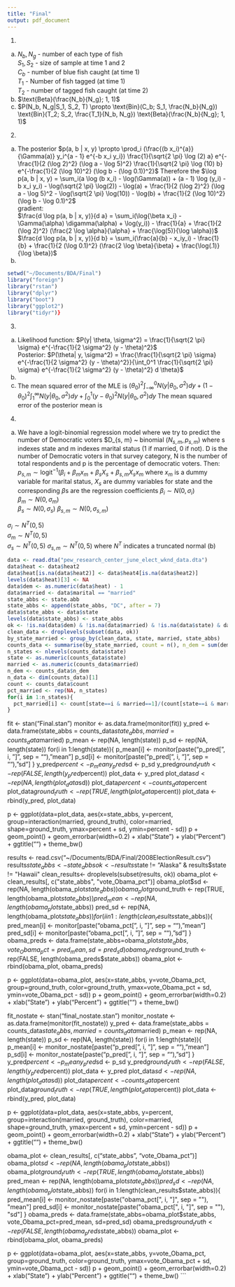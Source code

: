 ```yaml
---
title: "Final"
output: pdf_document
---
```


1. 
(a)
$N_b, N_g$ - number of each type of fish  
$S_1, S_2$ - size of sample at time 1 and 2    
$C_b$ - number of blue fish caught (at time 1)  
$T_1$ - Number of fish tagged (at time 1)  
$T_2$ - number of tagged fish caught (at time 2)  
(b) 
$\text{Beta}(\frac{N_b}{N_g}; 1, 1)$    
(c)
$P(N_b, N_g|S_1, S_2, T) \propto \text{Bin}(C_b; S_1, \frac{N_b}{N_g}) \text{Bin}(T_2; S_2, \frac{T_1}{N_b, N_g}) \text{Beta}(\frac{N_b}{N_g}; 1, 1)$

2.
(a)
The posterior $p(a, b | x, y) \propto \prod_i (\frac{(b x_i)^{a}}{\Gamma(a)} y_i^{a - 1} e^{-b x_i y_i}) \frac{1}{\sqrt{2 \pi} \log (2) a} e^{-\frac{1}{2 (\log 2)^2} (\log a - \log 5)^2} \frac{1}{\sqrt{2 \pi} \log (10) b} e^{-\frac{1}{2 (\log 10)^2} (\log b - (\log 0.1))^2}$ 
Therefore the $\log p(a, b | x, y) = \sum_i(a \log (b x_i) - \log(\Gamma(a)) + (a - 1) \log (y_i) - b x_i y_i) - \log(\sqrt{2 \pi} \log(2)) - \log(a) + \frac{1}{2 (\log 2)^2} (\log a - \log 5)^2 - \log(\sqrt{2 \pi} \log(10)) - \log(b) + \frac{1}{2 (\log 10)^2} (\log b - \log 0.1)^2$   
gradient:  
$\frac{d \log p(a, b | x, y)}{d a} = \sum_i(\log{\beta x_i} - \Gamma(\alpha) \digamma(\alpha) + \log(y_i)) - \frac{1}{a} + \frac{1}{2 (\log 2)^2} (\frac{2 \log \alpha}{\alpha} + \frac{\log(5)}{\log \alpha})$    
$\frac{d \log p(a, b | x, y)}{d b} = \sum_i(\frac{a}{b} - x_iy_i) - \frac{1}{b} + \frac{1}{2 (\log 0.1)^2} (\frac{2 \log \beta}{\beta} + \frac{\log(.1)}{\log \beta})$    
(b)
```r
setwd("~/Documents/BDA/Final")
library("foreign")
library("rstan")
library("dplyr")
library("boot")
library("ggplot2")
library("tidyr")}
```

3.
(a)
Likelihood function: $P(y| \theta, \sigma^2) = \frac{1}{\sqrt{2 \pi} \sigma} e^{-\frac{1}{2 \sigma^2} (y - \theta)^2}$   
Posterior: $P(\theta| y, \sigma^2) =  \frac{\frac{1}{\sqrt{2 \pi} \sigma} e^{-\frac{1}{2 \sigma^2} (y - \theta)^2}}{\int_0^1 \frac{1}{\sqrt{2 \pi} \sigma} e^{-\frac{1}{2 \sigma^2} (y - \theta)^2} d \theta}$
(b)
(c)
The mean squared error of the MLE is $(\theta_0)^2 \int_{-\infty}^0 N(y| \theta_0, \sigma^2) dy + (1 - \theta_0)^2 \int_1^{\infty} N(y| \theta_0, \sigma^2) dy + \int_0^1 (y - \theta_0)^2 N(y| \theta_0, \sigma^2) dy$
The mean squared error of the posterior mean is 

4.
(a)
We have a logit-binomial regression model where we try to predict the number of Democratic voters
$D_{s, m} ~ binomial $(N_{s, m}, p_{s, m})$
where s indexes state and m indexes marital status (1 if married, 0 if not). D is the number of Democratic voters in that survey category, N is the number of total respondents and p is the percentage of democratic voters.
Then:
$p_{s, m} \sim \text{logit}^{-1} (\beta_i + \beta_m x_m + \beta_s X_s + \beta_{s, m} X_s x_m$
where $x_m$ is a dummy variable for marital status, $X_s$ are dummy variables for state and the corresponding $\beta$s are the regression coefficients
$\beta_i \sim N(0, \sigma_i)$   
$\beta_m \sim N(0, \sigma_m)$   
$\beta_s \sim N(0, \sigma_s)$
$\beta_{s, m} \sim N(0, \sigma_{s, m})$

$\sigma_i \sim N^T(0, 5)$   
$\sigma_m \sim N^T(0, 5)$   
$\sigma_s \sim N^T(0, 5)$
$\sigma_{s, m} \sim N^T(0, 5)$
where $N^T$ indicates a truncated normal
(b)
```r
data <- read.dta("pew_research_center_june_elect_wknd_data.dta")
data$heat <- data$heat2
data$heat[is.na(data$heat2)] <- data$heat4[is.na(data$heat2)]
levels(data$heat)[3] <- NA
data$dem <- as.numeric(data$heat) - 1
data$married <- data$marital == "married"
state_abbs <- state.abb
state_abbs <- append(state_abbs, "DC", after = 7)
data$state_abbs <- data$state
levels(data$state_abbs) <- state_abbs
ok <- !is.na(data$dem) & !is.na(data$married) & !is.na(data$state) & data$state != "alaska" & data$state != "hawaii"
clean_data <- droplevels(subset(data, ok))
by_state_married <- group_by(clean_data, state, married, state_abbs)
counts_data <- summarise(by_state_married, count = n(), n_dem = sum(dem), percent = mean(dem)*100)
n_states <- nlevels(counts_data$state)
state <- as.numeric(counts_data$state)
married <- as.numeric(counts_data$married)
n_dem <- counts_data$n_dem
n_data <- dim(counts_data)[1]
count <- counts_data$count
pct_married <- rep(NA, n_states)
for(i in 1:n_states){
  pct_married[i] <- count[state==i & married==1]/(count[state==i & married==1]+count[state==i & married==0])
}
```

fit <- stan("Final.stan")
monitor <- as.data.frame(monitor(fit))
y_pred <- data.frame(state_abbs = counts_data$state_abbs, married = counts_data$married)
p_mean <- rep(NA, length(state))
p_sd <- rep(NA, length(state))
for(i in 1:length(state)){
  p_mean[i] <- monitor[paste("p_pred[", i, "]", sep = ""), "mean"]
  p_sd[i] <- monitor[paste("p_pred[", i, "]", sep = ""), "sd"]
}
y_pred$percent <- p_mean
y_pred$sd <- p_sd
y_pred$ground_truth <- rep(FALSE, length(y_pred$percent))
plot_data <- y_pred
plot_data$sd <- rep(NA, length(plot_data$sd))
plot_data$percent <- counts_data$percent
plot_data$ground_truth <- rep(TRUE, length(plot_data$percent))
plot_data <- rbind(y_pred, plot_data)

p <- ggplot(data=plot_data, aes(x=state_abbs, y=percent, group=interaction(married, ground_truth), color=married, shape=ground_truth, ymax=percent + sd, ymin=percent - sd))
p + geom_point() +
  geom_errorbar(width=0.2) +
  xlab("State") + 
  ylab("Percent") +
  ggtitle("") +
  theme_bw()

results <- read.csv("~/Documents/BDA/Final/2008ElectionResult.csv")
results$state_abbs <- state_abbs
ok <- results$state != "Alaska" & results$state != "Hawaii"
clean_results<- droplevels(subset(results, ok))
obama_plot <- clean_results[, c("state_abbs", "vote_Obama_pct")]
obama_plot$sd <- rep(NA, length(obama_plot$state_abbs))
obama_plot$ground_truth <- rep(TRUE, length(obama_plot$state_abbs))
pred_mean <- rep(NA, length(obama_plot$state_abbs))
pred_sd <- rep(NA, length(obama_plot$state_abbs))
for(i in 1:length(clean_results$state_abbs)){
  pred_mean[i] <- monitor[paste("obama_pct[", i, "]", sep = ""), "mean"]
  pred_sd[i] <- monitor[paste("obama_pct[", i, "]", sep = ""), "sd"]
}
obama_preds <- data.frame(state_abbs=obama_plot$state_abbs, vote_Obama_pct=pred_mean, sd=pred_sd)
obama_preds$ground_truth <- rep(FALSE, length(obama_preds$state_abbs))
obama_plot <- rbind(obama_plot, obama_preds)

p <- ggplot(data=obama_plot, aes(x=state_abbs, y=vote_Obama_pct, group=ground_truth, color=ground_truth, ymax=vote_Obama_pct + sd, ymin=vote_Obama_pct - sd))
p + geom_point() +
  geom_errorbar(width=0.2) +
  xlab("State") + 
  ylab("Percent") +
  ggtitle("") +
  theme_bw()

fit_nostate <- stan("final_nostate.stan")
monitor_nostate <- as.data.frame(monitor(fit_nostate))
y_pred <- data.frame(state_abbs = counts_data$state_abbs, married = counts_data$married)
p_mean <- rep(NA, length(state))
p_sd <- rep(NA, length(state))
for(i in 1:length(state)){
  p_mean[i] <- monitor_nostate[paste("p_pred[", i, "]", sep = ""), "mean"]
  p_sd[i] <- monitor_nostate[paste("p_pred[", i, "]", sep = ""), "sd"]
}
y_pred$percent <- p_mean
y_pred$sd <- p_sd
y_pred$ground_truth <- rep(FALSE, length(y_pred$percent))
plot_data <- y_pred
plot_data$sd <- rep(NA, length(plot_data$sd))
plot_data$percent <- counts_data$percent
plot_data$ground_truth <- rep(TRUE, length(plot_data$percent))
plot_data <- rbind(y_pred, plot_data)

p <- ggplot(data=plot_data, aes(x=state_abbs, y=percent, group=interaction(married, ground_truth), color=married, shape=ground_truth, ymax=percent + sd, ymin=percent - sd))
p + geom_point() +
  geom_errorbar(width=0.2) +
  xlab("State") + 
  ylab("Percent") +
  ggtitle("") +
  theme_bw()

obama_plot <- clean_results[, c("state_abbs", "vote_Obama_pct")]
obama_plot$sd <- rep(NA, length(obama_plot$state_abbs))
obama_plot$ground_truth <- rep(TRUE, length(obama_plot$state_abbs))
pred_mean <- rep(NA, length(obama_plot$state_abbs))
pred_sd <- rep(NA, length(obama_plot$state_abbs))
for(i in 1:length(clean_results$state_abbs)){
  pred_mean[i] <- monitor_nostate[paste("obama_pct[", i, "]", sep = ""), "mean"]
  pred_sd[i] <- monitor_nostate[paste("obama_pct[", i, "]", sep = ""), "sd"]
}
obama_preds <- data.frame(state_abbs=obama_plot$state_abbs, vote_Obama_pct=pred_mean, sd=pred_sd)
obama_preds$ground_truth <- rep(FALSE, length(obama_preds$state_abbs))
obama_plot <- rbind(obama_plot, obama_preds)

p <- ggplot(data=obama_plot, aes(x=state_abbs, y=vote_Obama_pct, group=ground_truth, color=ground_truth, ymax=vote_Obama_pct + sd, ymin=vote_Obama_pct - sd))
p + geom_point() +
  geom_errorbar(width=0.2) +
  xlab("State") + 
  ylab("Percent") +
  ggtitle("") +
  theme_bw()
```
